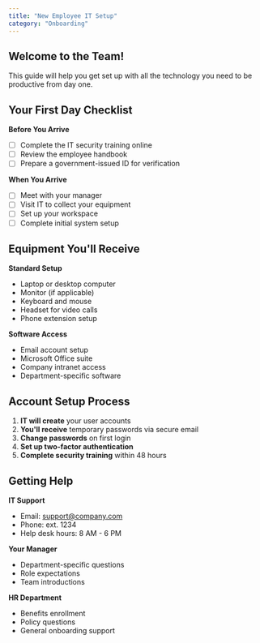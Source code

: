 ```yaml
---
title: "New Employee IT Setup"
category: "Onboarding"
---
```


## Welcome to the Team!

This guide will help you get set up with all the technology you need to be productive from day one.

## Your First Day Checklist

**Before You Arrive**
- [ ] Complete the IT security training online
- [ ] Review the employee handbook
- [ ] Prepare a government-issued ID for verification

**When You Arrive**
- [ ] Meet with your manager
- [ ] Visit IT to collect your equipment
- [ ] Set up your workspace
- [ ] Complete initial system setup

## Equipment You'll Receive

**Standard Setup**
- Laptop or desktop computer
- Monitor (if applicable)
- Keyboard and mouse
- Headset for video calls
- Phone extension setup

**Software Access**
- Email account setup
- Microsoft Office suite
- Company intranet access
- Department-specific software

## Account Setup Process

1. **IT will create** your user accounts
2. **You'll receive** temporary passwords via secure email
3. **Change passwords** on first login
4. **Set up two-factor authentication**
5. **Complete security training** within 48 hours

## Getting Help

**IT Support**
- Email: support@company.com
- Phone: ext. 1234
- Help desk hours: 8 AM - 6 PM

**Your Manager**
- Department-specific questions
- Role expectations
- Team introductions

**HR Department**
- Benefits enrollment
- Policy questions
- General onboarding support
